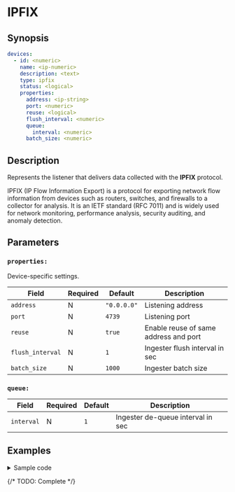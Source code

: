 
# IPFIX

## Synopsis

```yaml {5}
devices:
  - id: <numeric>
    name: <ip-numeric>
    description: <text>
    type: ipfix
    status: <logical>
    properties:
      address: <ip-string>
      port: <numeric>
      reuse: <logical>
      flush_interval: <numeric>
      queue:
        interval: <numeric>
      batch_size: <numeric>
```

## Description

Represents the listener that delivers data collected with the **IPFIX** protocol.

IPFIX (IP Flow Information Export) is a protocol for exporting network flow information from devices such as routers, switches, and firewalls to a collector for analysis. It is an IETF standard (RFC 7011) and is widely used for network monitoring, performance analysis, security auditing, and anomaly detection.

## Parameters

<BasicConfig />

### `properties:`

Device-specific settings.

|Field|Required|Default|Description|
|---|---|---|---|
|`address`|N|`"0.0.0.0"`|Listening address|
|`port`|N|`4739`|Listening port|
|`reuse`|N|`true`|Enable reuse of same address and port|
|`flush_interval`|N|`1`|Ingester flush interval in sec|
|`batch_size`|N|`1000`|Ingester batch size|

### `queue:`

|Field|Required|Default|Description|
|---|---|---|---|
|`interval`|N|`1`|Ingester de-queue interval in sec|

## Examples

<details>
<summary>Sample code</summary>
```yaml
```
</details>

{/* TODO: Complete */}
